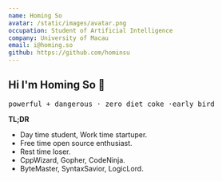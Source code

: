 ```yaml
---
name: Homing So
avatar: /static/images/avatar.png
occupation: Student of Artificial Intelligence
company: University of Macau
email: i@homing.so
github: https://github.com/hominsu
---
```


## Hi I'm Homing So 👋

<div className="text-center">
  <samp>
    <a className="no-underline">powerful + dangerous</a> ·
    <a className="no-underline">zero diet coke</a> ·<a className="no-underline">early bird</a>
  </samp>
</div>

**TL;DR**

- Day time student, Work time startuper.
- Free time open source enthusiast.
- Rest time loser.
- CppWizard, Gopher, CodeNinja.
- ByteMaster, SyntaxSavior, LogicLord.
